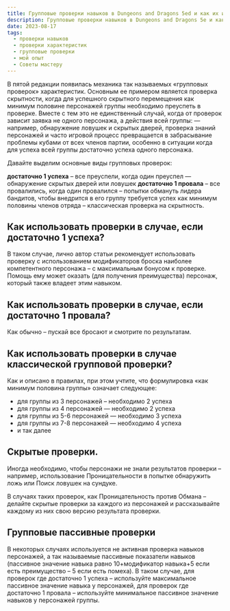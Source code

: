 ```yaml
---
title: Групповые проверки навыков в Dungeons and Dragons 5ed и как их использовать
description: Групповые проверки навыков в Dungeons and Dragons 5e и как их использовать
date: 2023-08-17
tags:
  - проверки навыков
  - проверки характеристик
  - групповые проверки
  - мой опыт
  - Советы мастеру
---
```

В пятой редакции появилась механика так называемых «групповых проверок» характеристик. Основным ее примером является проверка скрытности, когда для успешного скрытного перемещения как минимум половине персонажей группы необходимо преуспеть в проверке. Вместе с тем это не единственный случай, когда от проверок зависит заявка не одного персонажа, а действия всей группы: — например, обнаружение ловушек и скрытых дверей, проверка знаний персонажей и часто игровой процесс превращается в забрасывание проблемы кубами от всех членов партии, особенно в ситуации когда для успеха всей группы достаточно успеха одного персонажа.

Давайте выделим основные виды групповых проверок:

**достаточно 1 успеха** – все преуспели, когда один преуспел — обнаружение скрытых дверей или ловушек
**достаточно 1 провала** – все провалились, когда один провалился – попытки обмануть лидера бандитов, чтобы внедрится в его группу
требуется успех как минимум половины членов отряда – классическая проверка на скрытность.

## Как использовать проверки в случае, если достаточно 1 успеха?

В таком случае, лично автор статьи рекомендует использовать проверку с использованием модификаторов броска наиболее компетентного персонажа – с максимальным бонусом к проверке. Помощь ему может оказать (для получения преимущества) персонаж, который также владеет этим навыком.

## Как использовать проверки в случае, если достаточно 1 провала?

Как обычно – пускай все бросают и смотрите по результатам.

## Как использовать проверки в случае классической групповой проверки?

Как и описано в правилах, при этом учтите, что формулировка «как минимум половина группы» означает следующее:
- для группы из 3 персонажей – необходимо 2 успеха
- для группы из 4 персонажей — необходимо 2 успеха
- для группы из 5-6 персонажей — необходимо 3 успеха
- для группы из 7-8 персонажей — необходимо 4 успеха
- и так далее

## Скрытые проверки.
Иногда необходимо, чтобы персонажи не знали результатов проверки – например, использование Проницательности в попытке обнаружить ложь или Поиск ловушек на сундуке.

В случаях таких проверок, как Проницательность против Обмана – делайте скрытые проверки за каждого из персонажей и рассказывайте каждому из них свою версию результата проверки.

## Групповые пассивные проверки

В некоторых случаях используется не активная проверка навыков персонажей, а так называемые пассивные показатели навыков (пассивное значение навыка равно 10+модификатор навыка+5 если есть преимущество – 5 если есть помеха).
В таком случае, для проверок где достаточно 1 успеха – используйте максимальное пассивное значение навыка у персонажей, для проверок где достаточно 1 провала – используйте минимальное пассивное значение навыков у персонажей группы.